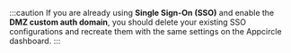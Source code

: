 :::caution
If you are already using **Single Sign-On (SSO)** and enable the **DMZ custom auth domain**, you should delete your existing SSO configurations and recreate them with the same settings on the Appcircle dashboard.
:::
